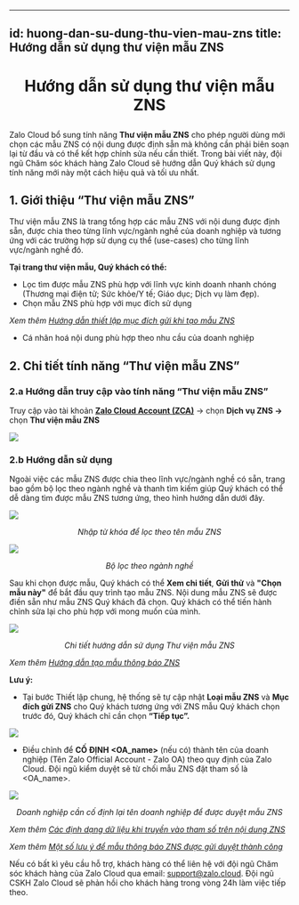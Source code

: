 
---
id: huong-dan-su-dung-thu-vien-mau-zns
title: Hướng dẫn sử dụng thư viện mẫu ZNS 
---

# <p align="center">Hướng dẫn sử dụng thư viện mẫu ZNS</p>

Zalo Cloud bổ sung tính năng **Thư viện mẫu ZNS** cho phép người dùng mới chọn các mẫu ZNS có nội dung được định sẵn mà không cần phải biên soạn lại từ đầu và có thể kết hợp chỉnh sửa nếu cần thiết. Trong bài viết này, đội ngũ Chăm sóc khách hàng Zalo Cloud sẽ hướng dẫn Quý khách sử dụng tính năng mới này một cách hiệu quả và tối ưu nhất.

## 1. Giới thiệu “Thư viện mẫu ZNS” 

Thư viện mẫu ZNS là trang tổng hợp các mẫu ZNS với nội dung được định sẵn, được chia theo từng lĩnh vực/ngành nghề của doanh nghiệp và tương ứng với các trường hợp sử dụng cụ thể (use-cases) cho từng lĩnh vực/ngành nghề đó.

**Tại trang thư viện mẫu, Quý khách có thể:**

*   Lọc tìm được mẫu ZNS phù hợp với lĩnh vực kinh doanh nhanh chóng (Thương mại điện tử; Sức khỏe/Y tế; Giáo dục; Dịch vụ làm đẹp).
*   Chọn mẫu ZNS phù hợp với mục đích sử dụng

_Xem thêm_ [_Hướng dẫn thiết lập mục đích gửi khi tạo mẫu ZNS_](https://zalo.cloud/blog/thiet-lap-muc-dich-gui-khi-tao-mau-zns/erug88djjgrd9r7zzj)

*   Cá nhân hoá nội dung phù hợp theo nhu cầu của doanh nghiệp


## 2. Chi tiết tính năng “Thư viện mẫu ZNS”


### 2.a Hướng dẫn truy cập vào tính năng “Thư viện mẫu ZNS”

Truy cập vào tài khoản [**Zalo Cloud Account (ZCA)**](https://account.zalo.cloud/) → chọn **Dịch vụ ZNS →** chọn **Thư viện mẫu ZNS**

<p style={{ textAlign: "center" }}>
  <img src="https://stc-oa.zdn.vn/uploads/91fc280d6a3f51e75531badede6320bf.png" />
</p>


### 2.b Hướng dẫn sử dụng  

Ngoài việc các mẫu ZNS được chia theo lĩnh vực/ngành nghề có sẵn, trang bao gồm bộ lọc theo ngành nghề và thanh tìm kiếm giúp Quý khách có thể dễ dàng tìm được mẫu ZNS tương ứng, theo hình hướng dẫn dưới đây. 


<p style={{ textAlign: "center" }}>
  <img src="https://stc-oa.zdn.vn/uploads/0e20431a7493426300b4f17bc22f4651.png" />
</p>

*<p align="center">Nhập từ khóa để lọc theo tên mẫu ZNS</p>*


<p style={{ textAlign: "center" }}>
  <img src="https://stc-oa.zdn.vn/uploads/e76ceeb916d790636b1c7403f3f4fef2.png" />
</p>

*<p align="center">Bộ lọc theo ngành nghề</p>*


Sau khi chọn được mẫu, Quý khách có thể **Xem chi tiết**, **Gửi thử** và **"Chọn mẫu này"** để bắt đầu quy trình tạo mẫu ZNS. Nội dung mẫu ZNS sẽ được điền sẵn như mẫu ZNS Quý khách đã chọn. Quý khách có thể tiến hành chỉnh sửa lại cho phù hợp với mong muốn của mình.

<p style={{ textAlign: "center" }}>
  <img src="https://stc-oa.zdn.vn/uploads/b4d624e7df4c55b763a1d8eafc0efe96.png" />
</p>

*<p align="center">Chi tiết hướng dẫn sử dụng Thư viện mẫu ZNS</p>*

_Xem thêm_ [_Hướng dẫn tạo mẫu thông báo ZNS_](https://zalo.cloud/blog/huong-dan-tao-mau-thong-bao-zns/aeubd8edy4g6bggevv)

**Lưu ý:**

*   Tại bước Thiết lập chung, hệ thống sẽ tự cập nhật **Loại mẫu ZNS** và **Mục đích gửi ZNS** cho Quý khách tương ứng với ZNS mẫu Quý khách chọn trước đó, Quý khách chỉ cần chọn **“Tiếp tục”.**

<p style={{ textAlign: "center" }}>
  <img src="https://stc-oa.zdn.vn/uploads/e224eae9a01406f68af314f9ee3d2880.png" />
</p>

*   Điều chỉnh để **CỐ ĐỊNH** **<OA\_name>** (nếu có) thành tên của doanh nghiệp (Tên Zalo Official Account - Zalo OA) theo quy định của Zalo Cloud. Đội ngũ kiểm duyệt sẽ từ chối mẫu ZNS đặt tham số là <OA\_name>.

<p style={{ textAlign: "center" }}>
  <img src="https://stc-oa.zdn.vn/uploads/ffbddb522a2924537029bd5e273d9adc.png" />
</p>

*<p align="center">Doanh nghiệp cần cố định lại tên doanh nghiệp để được duyệt mẫu ZNS</p>*

_Xem thêm_ [_Các định dạng dữ liệu khi truyền vào tham số trên nội dung ZNS_](https://zalo.cloud/blog/cac-dinh-dang-du-lieu-khi-truyen-vao-tham-so-tren-noi-dung-zns/9gubbkay4yyrng86a)

_Xem thêm_ [_Một số lưu ý để mẫu thông báo ZNS được gửi duyệt thành công_](https://zalo.cloud/blog/mot-so-luu-y-de-mau-thong-bao-zns-duoc-gui-duyet-thanh-cong/z4ub7adrjpmmm9ep4)

Nếu có bất kì yêu cầu hỗ trợ, khách hàng có thể liên hệ với đội ngũ Chăm sóc khách hàng của Zalo Cloud qua email: [support@zalo.cloud](mailto:support@zalo.cloud). Đội ngũ CSKH Zalo Cloud sẽ phản hồi cho khách hàng trong vòng 24h làm việc tiếp theo.
